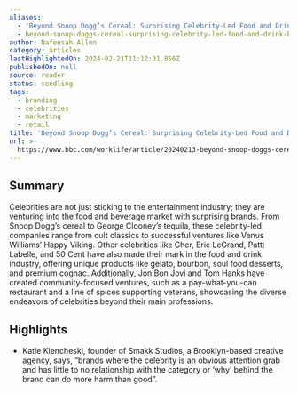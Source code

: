 ```yaml
---
aliases:
  - 'Beyond Snoop Dogg’s Cereal: Surprising Celebrity-Led Food and Drink Brands'
  - beyond-snoop-doggs-cereal-surprising-celebrity-led-food-and-drink-brands
author: Nafeesah Allen
category: articles
lastHighlightedOn: 2024-02-21T11:12:31.856Z
publishedOn: null
source: reader
status: seedling
tags:
  - branding
  - celebrities
  - marketing
  - retail
title: 'Beyond Snoop Dogg’s Cereal: Surprising Celebrity-Led Food and Drink Brands'
url: >-
  https://www.bbc.com/worklife/article/20240213-beyond-snoop-doggs-cereal-surprising-celebrity-led-food-and-drink-brands
---
```

## Summary

Celebrities are not just sticking to the entertainment industry; they are venturing into the food and beverage market with surprising brands. From Snoop Dogg’s cereal to George Clooney’s tequila, these celebrity-led companies range from cult classics to successful ventures like Venus Williams’ Happy Viking. Other celebrities like Cher, Eric LeGrand, Patti Labelle, and 50 Cent have also made their mark in the food and drink industry, offering unique products like gelato, bourbon, soul food desserts, and premium cognac. Additionally, Jon Bon Jovi and Tom Hanks have created community-focused ventures, such as a pay-what-you-can restaurant and a line of spices supporting veterans, showcasing the diverse endeavors of celebrities beyond their main professions.

## Highlights

- Katie Klencheski, founder of Smakk Studios, a Brooklyn-based creative agency, says, “brands where the celebrity is an obvious attention grab and has little to no relationship with the category or ‘why’ behind the brand can do more harm than good”.
